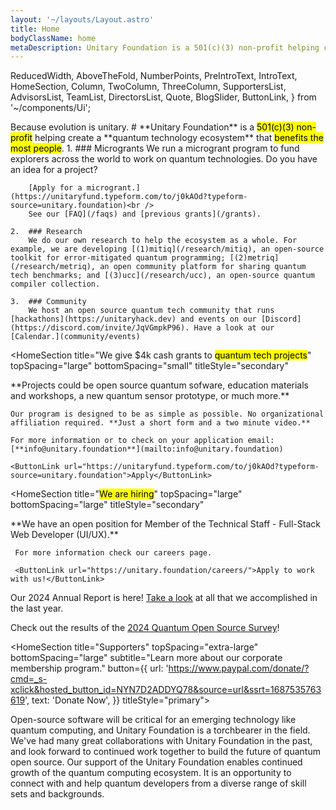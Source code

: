 ```yaml
---
layout: '~/layouts/Layout.astro'
title: Home
bodyClassName: home
metaDescription: Unitary Foundation is a 501(c)(3) non-profit helping create a quantum technology ecosystem that benefits the most people.
---
```


  ReducedWidth,
  AboveTheFold,
  NumberPoints,
  PreIntroText,
  IntroText,
  HomeSection,
  Column,
  TwoColumn,
  ThreeColumn,
  SupportersList,
  AdvisorsList,
  TeamList,
  DirectorsList,
  Quote,
  BlogSlider,
  ButtonLink,
} from '~/components/Ui';

<AboveTheFold>
  <PreIntroText>
    Because evolution is unitary.
  </PreIntroText>
  <IntroText>
    # **Unitary Foundation** is a <mark>501(c)(3) non-profit</mark> helping create a **quantum technology ecosystem** that <mark>benefits the most people</mark>.
  </IntroText>

  <NumberPoints title="We do three main things">
    1. ### Microgrants
        We run a microgrant program to fund explorers across the world to work on quantum technologies. Do you have an idea for a project?
        
        [Apply for a microgrant.](https://unitaryfund.typeform.com/to/j0kAOd?typeform-source=unitary.foundation)<br />
        See our [FAQ](/faqs) and [previous grants](/grants).

    2.  ### Research
        We do our own research to help the ecosystem as a whole. For example, we are developing [(1)mitiq](/research/mitiq), an open-source toolkit for error-mitigated quantum programming; [(2)metriq](/research/metriq), an open community platform for sharing quantum tech benchmarks; and [(3)ucc](/research/ucc), an open-source quantum compiler collection.

    3.  ### Community
        We host an open source quantum tech community that runs [hackathons](https://unitaryhack.dev) and events on our [Discord](https://discord.com/invite/JqVGmpkP96). Have a look at our [Calendar.](community/events)

  </NumberPoints>
</AboveTheFold>

<HomeSection
  title="We give $4k cash grants to <mark>quantum tech projects</mark>"
  topSpacing="large"
  bottomSpacing="small"
  titleStyle="secondary"
>
  <ReducedWidth smaller>
    **Projects could be open source quantum sofware, education materials and workshops, a new quantum sensor prototype, or much more.**

    Our program is designed to be as simple as possible. No organizational affiliation required. **Just a short form and a two minute video.**

    For more information or to check on your application email: [**info@unitary.foundation**](mailto:info@unitary.foundation)

    <ButtonLink url="https://unitaryfund.typeform.com/to/j0kAOd?typeform-source=unitary.foundation">Apply</ButtonLink>

  </ReducedWidth>

</HomeSection>

<HomeSection
   title="<mark>We are hiring</mark>"
   topSpacing="large"
   bottomSpacing="large"
   titleStyle="secondary"
 >
   <ReducedWidth smaller>
     **We have an open position for Member of the Technical Staff - Full-Stack Web Developer (UI/UX).**
 
     For more information check our careers page.
 
     <ButtonLink url="https://unitary.foundation/careers/">Apply to work with us!</ButtonLink>
   </ReducedWidth>
 </HomeSection>
 

<HomeSection
  title="Latest Updates"
  topSpacing="medium"
  bottomSpacing="medium"
  titleStyle="secondary"
  backgroundColor="light-grey">

Our 2024 Annual Report is here! [Take a look](https://unitary.foundation/posts/2024/) at all that we accomplished in the last year.  

Check out the results of the [2024 Quantum Open Source Survey](https://unitaryfoundation.github.io/survey-2024/)!

  <BlogSlider />
</HomeSection>

<HomeSection
  title="Supporters"
  topSpacing="extra-large"
  bottomSpacing="large"
  subtitle="Learn more about our corporate membership program."
  button={{
    url: 'https://www.paypal.com/donate/?cmd=_s-xclick&hosted_button_id=NYN7D2ADDYQ78&source=url&ssrt=1687535763619',
    text: 'Donate Now',
  }}
  titleStyle="primary">
  <TwoColumn>
    <Column title="Core Members" titleStyle="marked">
      <SupportersList type="core" />
    </Column>
    <Column title="Supporting Members">
      <SupportersList type="supporting" columns={2} />
    </Column>
  </TwoColumn>
  <Column title="Other Supporters" isCollapsible={true}>
    <SupportersList type="other" columns={4} />
  </Column>
</HomeSection>

<HomeSection title="Testimonials" topSpacing="small" bottomSpacing="large">
  <TwoColumn>
    <Column>
      <Quote person="Nathan Killoran" position="CTO–Software, Xanadu">
        Open-source software will be critical for an emerging technology like quantum computing, and Unitary Foundation is a torchbearer in the field. We've had many great collaborations with Unitary Foundation in the past, and look forward to continued work together to build the future of quantum open source.
      </Quote>
    </Column>
    <Column>
      <Quote person="Travis L. Scholten" position="IBM Quantum">
        Our support of the Unitary Foundation enables continued growth of the quantum computing ecosystem.
        It is an opportunity to connect with and help quantum developers from a diverse range of
        skill sets and backgrounds.
      </Quote>
    </Column>
  </TwoColumn>
</HomeSection>

<HomeSection topSpacing="none" bottomSpacing="large">
  <ThreeColumn>
    <Column title="Advisors" isCollapsible={true}>
      <AdvisorsList columns={2} />
    </Column>
    <Column title="Unitary Foundation Team" isCollapsible={true}>
      <TeamList />
    </Column>
    <Column title="Board of Directors" isCollapsible={true}>
      <DirectorsList />
    </Column>
  </ThreeColumn>
</HomeSection>
